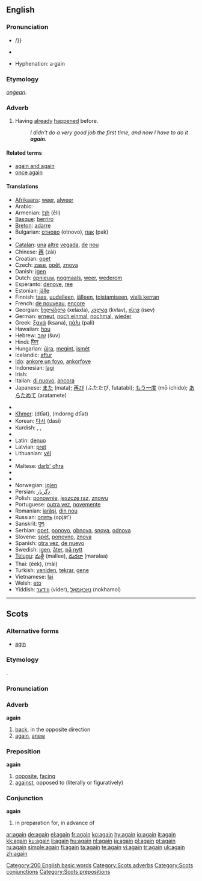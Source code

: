 {{wikipedia}}
==English==

{{rank|still|just|while|144|again|also|away|against}}

===Pronunciation===
* {{IPA|əˈgeɪn/, /əˈgɛn}}/}} {{SAMPA|/@"geIn/, /@"gEn/}}
* {{audio|en-us-again.ogg|Audio (US)}}
*: {{rhymes|eɪn}}
* Hyphenation: a&middot;gain

===Etymology===
{{OE.}} ''[[onġean]]''.

===Adverb===
{{en-adv|-}}

# Having [[already]] [[happen]]ed before.
#: ''I didn't do a very good job the first time, and now I have to do it '''again'''.''

====Related terms====
* [[again and again]]
* [[once again]]

====Translations====
{{trans-top|having already happened before}}
* [[Afrikaans]]: [[weer]], [[alweer]]
* Arabic: {{Arab|[[مرة اخرى]]}} {{unicode|(mára ’úxra)}}
* Armenian: [[էլի]] (ēli)
* [[Basque]]: [[berriro]]
* [[Breton]]: [[adarre]]
* Bulgarian: [[отново]] (otnovo), [[пак]] (pak)
* {{trreq|Burmese}}
* [[Catalan]]: [[una]] [[altre]] [[vegada]], [[de]] [[nou]]
* Chinese: [[再]] (zài)
* Croatian: [[opet#Croatian|opet]]
* Czech: [[zase]], [[opět]], [[znova]]
* Danish: [[igen]]
* Dutch: [[opnieuw]], [[nogmaals]], [[weer]], [[wederom]]
* Esperanto: [[denove]], [[ree]]
* Estonian: [[jälle]]
* Finnish: [[taas]], [[uudelleen]], [[jälleen]], [[toistamiseen]], [[vielä kerran]]
* French: [[de nouveau]], [[encore]]
* Georgian: [[ხელახლა]] (xelaxla), [[კვლავ]] (kvlav), [[ისევ]] (isev)
* German: [[erneut]], [[noch einmal]], [[nochmal]], [[wieder]]
* Greek: [[ξανά]] (ksana), [[πάλι]] (pali)
* Hawaiian: [[hou]]
* Hebrew: [[שוב]] (šuv)
* Hindi: [[फिर]]
* Hungarian: [[újra]], [[megint]], [[ismét]]
* Icelandic: [[aftur]]
* [[Ido]]: [[ankore un foyo]], [[ankorfoye]]
* Indonesian: [[lagi]]
* Irish: {{t|ga|arís}}
* Italian: [[di nuovo]], [[ancora]]
* Japanese: [[また]] (mata); [[再び]] (ふたたび, futatabi); [[もう一度]] (mō ichido); [[あらためて]] (aratamete)
{{trans-mid}}
* {{trreq|Kannada}}
* [[Khmer]]: {{Khmr|[[ទៀត]]}} (dtīət), {{Khmr|[[ម្ដងទៀត]]}} (mdorng dtīət)
* Korean: [[다시]] (dasi)
* Kurdish: {{KUchar|[[دیسان]]}}, {{KUchar|[[هه‌مدیس]]}}, {{KUchar|[[دوباره‌]]}}
* {{trreq|Lao}}
* Latin: [[denuo]]
* Latvian: [[pret]]
* Lithuanian: [[vėl]]
* {{trreq|Malayalam}}
* Maltese: [[darb' oħra]]
* {{trreq|Maori}}
* {{trreq|Mongolian}}
* Norwegian: [[igjen]]
* Persian: [[دگربار]]
* Polish: [[ponownie]], [[jeszcze raz]], [[znowu]]
* Portuguese: [[outra vez]], [[novemente]]
* Romanian: [[iarăşi]], [[din nou]]
* Russian: [[опять]] (opját’)
* Sanskrit: [[पुनः]]
* Serbian: [[opet]], [[ponovo]], [[obnova]], [[snova]], [[odnova]]
* Slovene: [[spet]], [[ponovno]], [[znova]]
* Spanish: [[otra vez]], [[de nuevo]]
* Swedish: [[igen]], [[åter]], [[på nytt]]
* [[Telugu]]: [[మళ్లీ]] (mallee), [[మరలా]] (maralaa)
* Thai: {{Thai|[[อีก]]}} (èek), {{Thai|[[ใหม่]]}} (mài)
* Turkish: [[yeniden]], [[tekrar]], [[gene]]
* Vietnamese: [[lại]]
* Welsh: [[eto]]
* Yiddish: [[ווידער]] (vider), [[נאָכאַמאָל]] (nokhamol)
{{trans-bottom}}

[[Category:200 English basic words]]

----

==Scots==

===Alternative forms===
* [[agin]]

===Etymology===
{{OE.|sco}} {{term|ongean|onġēan}}.

===Pronunciation===
{{IPA|/əˈgen/|/əˈgɛn/}}

===Adverb===
'''again'''

# [[back]], in the opposite direction
# [[#English|again]], [[anew]]

===Preposition===
'''again'''

# [[opposite]], [[facing]]
# [[against]], opposed to (literally or figuratively)

===Conjunction===
'''again'''

# in preparation for, in advance of

[[Category:Scots adverbs]]
[[Category:Scots conjunctions]]
[[Category:Scots prepositions]]

[[ar:again]]
[[de:again]]
[[el:again]]
[[fr:again]]
[[ko:again]]
[[hy:again]]
[[io:again]]
[[it:again]]
[[kk:again]]
[[ku:again]]
[[li:again]]
[[hu:again]]
[[nl:again]]
[[ja:again]]
[[pl:again]]
[[pt:again]]
[[ru:again]]
[[simple:again]]
[[fi:again]]
[[ta:again]]
[[te:again]]
[[vi:again]]
[[tr:again]]
[[uk:again]]
[[zh:again]]